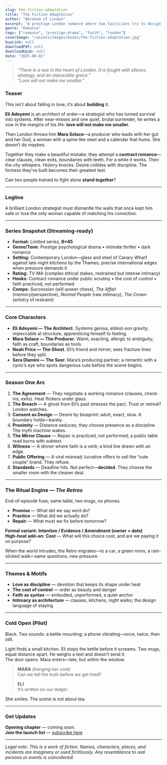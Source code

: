 ```yaml
---
slug: the-fiction-adaptation
title: "The Fiction Adaptation"
author: "Abraham of London"
excerpt: "A prestige London romance where two tacticians try to design love—then must survive it."
genre: "Romance"
tags: ["romance", "prestige-drama", "faith", "london"]
coverImage: "/assets/images/books/the-fiction-adaptation.jpg"
buyLink: null
downloadPdf: null
downloadEpub: null
date: "2025-08-01"
---
```


> *“There is a war in the heart of London. It is fought with silence, strategy, and an impossible grace.”*  
> *“Love will not make me smaller.”*

### Teaser

This isn’t about falling in love; it’s about **building** it.

**Eli Adeyemi** is an architect of order—a strategist who has turned survival into systems. After near-misses and one quiet, brutal surrender, he writes a vow in the margins of his life: **love will not make me smaller**.

Then London throws him **Mara Solace**—a producer who leads with her gut and her God, a woman with a spine like steel and a calendar that hums. She doesn’t do maybes.

Together they make a beautiful mistake: they attempt a **contract romance**—clear clauses, clean exits, boundaries with teeth. For a while it works. Then the city whispers. History knocks. Desire collides with discipline. The fortress they’ve built becomes their greatest test.

Can two people trained to fight alone **stand together**?

---

### Logline

A brilliant London strategist must dismantle the walls that once kept him safe or lose the only woman capable of matching his conviction.

---

### Series Snapshot (Streaming-ready)

- **Format:** Limited series, **8×45**  
- **Genre/Tone:** Prestige psychological drama • intimate thriller • dark romance  
- **Setting:** Contemporary London—glass and steel of Canary Wharf against late-night kitchens by the Thames; precise international edges when pressure demands it  
- **Rating:** TV-MA (complex ethical stakes, restrained but intense intimacy)  
- **Hooks:** Contract romance under public scrutiny • the cost of control • faith practiced, not performed  
- **Comps:** *Succession* (will-power chess), *The Affair* (memory/perspective), *Normal People* (raw intimacy), *The Crown* (artistry of restraint)

---

### Core Characters

- **Eli Adeyemi — The Architect.** Systems genius, eldest-son gravity; impeccable at structure, apprenticing himself to feeling.  
- **Mara Solace — The Producer.** Warm, exacting, allergic to ambiguity; faith as craft, boundaries as tools.  
- **Noah Price — The Ghost.** Eli’s friend and mirror; sees fracture lines before they split.  
- **Sera Dlamini — The Seer.** Mara’s producing partner; a romantic with a cynic’s eye who spots dangerous cuts before the scene begins.

---

### Season One Arc

1) **The Agreement** — They negotiate a working romance (clauses, check-ins, exits). Heat flickers under glass.  
2) **The Breach** — A ghost from Eli’s past stresses the pact. Trust or retreat? London watches.  
3) **Consent as Design** — Desire by blueprint: adult, exact, slow. A boundary holds—barely.  
4) **Proximity** — Distance seduces; they choose presence as a discipline. The myth machine wakes.  
5) **The Mirror Clause** — Repair is practiced, not performed; a public table read burns with subtext.  
6) **Witness** — A dinner where faith is a verb; a kind line drawn with an edge.  
7) **Public Offering** — A viral misread; lucrative offers to sell the “cute couple” brand. They refuse.  
8) **Standards** — Deadline hits. Not perfect—**decided**. They choose the smaller room with the cleaner deal.

---

### The Ritual Engine — *The Retros*

End-of-episode fuse; same table, two mugs, no phones.

- **Promise** — What did we say we’d do?  
- **Practice** — What did we actually do?  
- **Repair** — What must we fix before tomorrow?

**Formal variant:** **Intention / Evidence / Amendment (owner + date)**  
**High-heat add-on:** **Cost** — What will this choice cost, and are we paying it on purpose?

When the world intrudes, the Retro migrates—to a car, a green room, a rain-slicked walk—same questions, new pressure.

---

### Themes & Motifs

- **Love as discipline** — devotion that keeps its shape under heat  
- **The cost of control** — order as beauty and danger  
- **Faith as syntax** — embodied, unperformed, a quiet anchor  
- **Intimacy as architecture** — clauses, kitchens, night walks; the design language of staying

---

### Cold Open (Pilot)

Black. Two sounds: a kettle mounting; a phone vibrating—once, twice, then still.

Light finds a small kitchen. Eli stops the kettle before it screams. Two mugs, equal distance apart. He weighs a text and doesn’t send it.  
The door opens. Mara enters—late, but within the window.

> **MARA** *(hanging her coat)*  
> Can we tell the truth before we get tired?

> **ELI**  
> It’s written on our ledger.

She smiles. The scene is not about tea.

---

### Get Updates

**Opening chapter** — coming soon.  
**Join the launch list** — [subscribe here](/newsletter)

---

*Legal note: This is a work of fiction. Names, characters, places, and incidents are imaginary or used fictitiously. Any resemblance to real persons or events is coincidental.*
